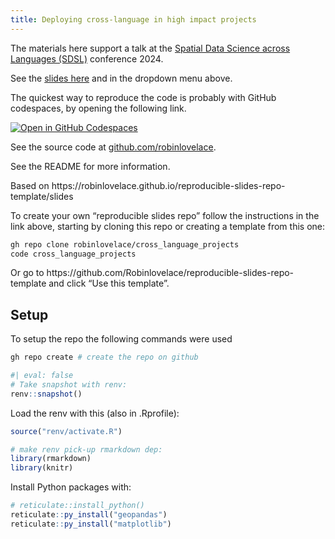 ```yaml
---
title: Deploying cross-language in high impact projects
---
```



The materials here support a talk at the [Spatial Data Science across Languages (SDSL)](https://spatial-data-science.github.io/2024/) conference 2024.

See the [slides here](slides) and in the dropdown menu above.

The quickest way to reproduce the code is probably with GitHub codespaces, by opening the following link.

[![Open in GitHub Codespaces](https://github.com/codespaces/badge.svg)](https://codespaces.new/Robinlovelace/cross_language_projects)

See the source code at [github.com/robinlovelace](https://github.com/Robinlovelace/cross_language_projects).

See the README for more information.

Based on https://robinlovelace.github.io/reproducible-slides-repo-template/slides 

To create your own "reproducible slides repo" follow the instructions in the link above, starting by cloning this repo or creating a template from this one: 

```bash
gh repo clone robinlovelace/cross_language_projects
code cross_language_projects
```

Or go to https://github.com/Robinlovelace/reproducible-slides-repo-template and click "Use this template".

## Setup

To setup the repo the following commands were used

```bash
gh repo create # create the repo on github
```

```r
#| eval: false
# Take snapshot with renv:
renv::snapshot()
```

Load the renv with this (also in .Rprofile):

```r
source("renv/activate.R")
```

```r
# make renv pick-up rmarkdown dep:
library(rmarkdown)
library(knitr)
```

Install Python packages with:

```r
# reticulate::install_python()
reticulate::py_install("geopandas")
reticulate::py_install("matplotlib")
```